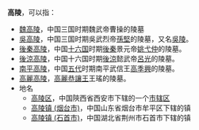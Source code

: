 '''高陵'''，可以指：
*[[魏高陵|魏高陵]]，中国三国时期魏武帝曹操的陵墓
*[[吳高陵|吳高陵]]，中国三国时期吳武烈帝[[孫堅|孫堅]]的陵墓，又名[[吳陵|吳陵]]。
*[[後秦高陵|後秦高陵]]，中国[[十六国|十六国]]时期[[後秦|後秦]]景元帝[[姚弋仲|姚弋仲]]的陵墓。
*[[後涼高陵|後涼高陵]]，中国十六国时期[[後涼|後涼]]懿武帝[[呂光|呂光]]的陵墓。
*[[南平高陵|南平高陵]]，中国[[五代|五代]]时期南平武信王[[高季興|高季興]]的陵墓。
*[[高麗高陵|高麗高陵]]，[[高麗|高麗]][[恭讓王|恭讓王]]王瑤的陵墓。
*地名
**[[高陵区|高陵区]]，中国陝西省西安市下辖的一个[[市辖区|市辖区]]
**[[高陵镇_(烟台市)|高陵镇 (烟台市)]]，中国山东省烟台市牟平区下辖的镇
**[[高陵镇_(石首市)|高陵镇 (石首市)]]，中国湖北省荆州市石首市下辖的镇

{{Disambig|Cat=二字墓葬建筑消歧义}}